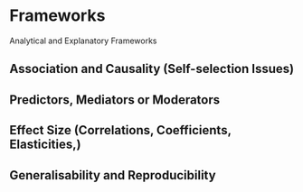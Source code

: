 # Frameworks

Analytical and Explanatory Frameworks

## Association and Causality (Self-selection Issues)

## Predictors, Mediators or Moderators

## Effect Size (Correlations, Coefficients, Elasticities,)


## Generalisability and Reproducibility
